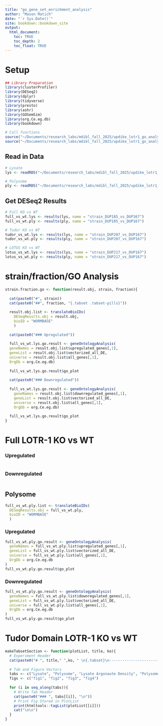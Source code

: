 ```yaml
---
title: "go_gene_set_enrichment_analysis"
author: "Mason Matich"
date: "`r Sys.Date()`"
site: bookdown::bookdown_site
output: 
  html_document:
    toc: TRUE
    toc_depth: 2
    toc_float: TRUE
---
```


# Setup
```r
## Library Preparation
library(clusterProfiler)
library(DESeq2)
library(dplyr)
library(tidyverse)
library(presto)
library(ashr)
library(GOSemSim)
library(org.Ce.eg.db)
library(bookdown)
```

```r
# Call functions
source("~/Documents/research_labs/mdibl_fall_2025/updike_lotr1_go_analysis/scripts/translateBioIDs.R")
source("~/Documents/research_labs/mdibl_fall_2025/updike_lotr1_go_analysis/scripts/geneOntologyAnalysis.R")
```

## Read in Data
```r
# Lysate
lys <- readRDS("~/Documents/research_labs/mdibl_fall_2025/updike_lotr1_go_analysis/intermediate_data/deseq2_dds_objects/lotr1_isolatedStrain_Lysate_BatchCor_dds.rds")

# Polysome
ply <- readRDS("~/Documents/research_labs/mdibl_fall_2025/updike_lotr1_go_analysis/intermediate_data/deseq2_dds_objects/lotr1_isolatedStrain_Polysome_BatchCor_dds.rds")
```

## Get DESeq2 Results
```r
# Full KO vs WT 
full_vs_wt.lys <- results(lys, name = "strain_DUP185_vs_DUP167")
full_vs_wt.ply <- results(ply, name = "strain_DUP185_vs_DUP167")

# Tudor KO vs WT
tudor_vs_wt.lys <- results(lys, name = "strain_DUP207_vs_DUP167")
tudor_vs_wt.ply <- results(ply, name = "strain_DUP207_vs_DUP167")

# LOTUS KO vs WT
lotus_vs_wt.lys <- results(lys, name = "strain_DUP217_vs_DUP167")
lotus_vs_wt.ply <- results(ply, name = "strain_DUP217_vs_DUP167")
```

# strain/fraction/GO Analysis
```r
strain.fraction.go <- function(result.obj, strain, fraction){
  
  cat(paste0("#", strain))
  cat(paste0("##", fraction, "{.tabset .tabset-pills}"))
  
  result.obj.list <- translateBioIDs(
    DESeqResults.obj = result.obj,
    bioID = "WORMBASE"
    )
  
  cat(paste0("### Upregulated"))
  
  full_vs_wt.lys.go.result <- geneOntologyAnalysis(
  geneNames = result.obj.list$upregulated_genes[,1],
  geneList = result.obj.list$vectorized_all_DE,
  universe = result.obj.list$all_genes[,1],
  OrgDb = org.Ce.eg.db)
  
  full_vs_wt.lys.go.result$go_plot
  
  cat(paste0("### Downregulated"))
  
  full_vs_wt.lys.go.result <- geneOntologyAnalysis(
    geneNames = result.obj.list$downregulated_genes[,1],
    geneList = result.obj.list$vectorized_all_DE,
    universe = result.obj.list$all_genes[,1],
    OrgDb = org.Ce.eg.db)
  
  full_vs_wt.lys.go.result$go_plot
}
```


# Full LOTR-1 KO vs WT

### Upregulated
```r

```

### Downregulated
```r

```

## Polysome
```r
full_vs_wt.ply.list <- translateBioIDs(
  DESeqResults.obj = full_vs_wt.ply,
  bioID = "WORMBASE"
  )
```

### Upregulated
```r
full_vs_wt.ply.go.result <- geneOntologyAnalysis(
  geneNames = full_vs_wt.ply.list$upregulated_genes[,1],
  geneList = full_vs_wt.ply.list$vectorized_all_DE,
  universe = full_vs_wt.ply.list$all_genes[,1],
  OrgDb = org.Ce.eg.db
)
full_vs_wt.ply.go.result$go_plot
```

### Downregulated
```r
full_vs_wt.ply.go.result <- geneOntologyAnalysis(
  geneNames = full_vs_wt.ply.list$downregulated_genes[,1],
  geneList = full_vs_wt.ply.list$vectorized_all_DE,
  universe = full_vs_wt.ply.list$all_genes[,1],
  OrgDb = org.Ce.eg.db
)
full_vs_wt.ply.go.result$go_plot
```

# Tudor Domain LOTR-1 KO vs WT

```r
makeTabsetSection <- function(plotList, title, ko){
  # Experiment Header
  cat(paste0("# ", title," ",ko, " \n{.tabset}\n-----------------------------------------------------------------------\n"))
  
  # Tab and Figure Vectors
  tabs <- c("Lysate", "Polysome", "Lysate Argonaute Density", "Polysome Argonaute Density")
  figs <- c("fig1", "fig2", "fig3", "fig4")
  
  for (i in seq_along(tabs)){
    # Write Tab Header
    cat(paste0("### ", tabs[[i]], "\n"))
    # Print Fig Stored in PlotList
    print(htmltools::tagList(plotList[[i]]))
    cat("\n\n")
  }
}
```


